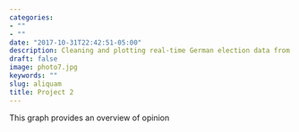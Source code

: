 ```yaml
---
categories:
- ""
- ""
date: "2017-10-31T22:42:51-05:00"
description: Cleaning and plotting real-time German election data from Wikipedia by using ggplot in R. 
draft: false
image: photo7.jpg
keywords: ""
slug: aliquam
title: Project 2  
---
```


This graph provides an overview of opinion